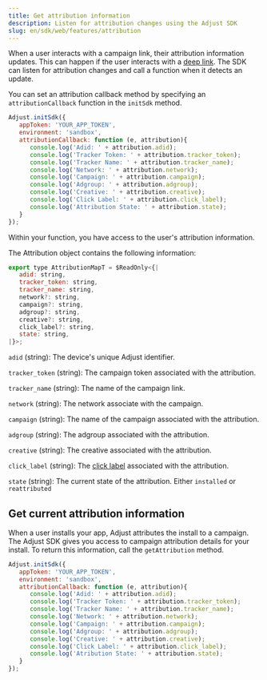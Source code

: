 ```yaml
---
title: Get attribution information
description: Listen for attribution changes using the Adjust SDK
slug: en/sdk/web/features/attribution
---
```



When a user interacts with a campaign link, their attribution information updates. This can happen if the user interacts with a [deep link](https://help.adjust.com/en/article/deep-links). The SDK can listen for attribution changes and call a function when it detects an update.

You can set an attribution callback method by specifying an `attributionCallback` function in the `initSdk` method.

```js
Adjust.initSdk({
   appToken: 'YOUR_APP_TOKEN',
   environment: 'sandbox',
   attributionCallback: function (e, attribution){
      console.log('Adid: ' + attribution.adid);
      console.log('Tracker Token: ' + attribution.tracker_token);
      console.log('Tracker Name: ' + attribution.tracker_name);
      console.log('Network: ' + attribution.network);
      console.log('Campaign: ' + attribution.campaign);
      console.log('Adgroup: ' + attribution.adgroup);
      console.log('Creative: ' + attribution.creative);
      console.log('Click Label: ' + attribution.click_label);
      console.log('Attribution State: ' + attribution.state);
   }
});
```

Within your function, you have access to the user's attribution information.

<Accordion title="Attribution parameters">

The Attribution object contains the following information:

```js
export type AttributionMapT = $ReadOnly<{|
   adid: string,
   tracker_token: string,
   tracker_name: string,
   network?: string,
   campaign?: string,
   adgroup?: string,
   creative?: string,
   click_label?: string,
   state: string,
|}>;
```

`adid` (string): The device's unique Adjust identifier.

`tracker_token` (string): The campaign token associated with the attribution.

`tracker_name` (string): The name of the campaign link.

`network` (string): The network associate with the campaign.

`campaign` (string): The name of the campaign associated with the attribution.

`adgroup` (string): The adgroup associated with the attribution.

`creative` (string): The creative associated with the attribution.

`click_label` (string): The [click label](https://help.adjust.com/en/article/user-rewards) associated with the attribution.

`state` (string): The current state of the attribution. Either `installed` or `reattributed`


</Accordion>

## Get current attribution information

When a user installs your app, Adjust attributes the install to a campaign. The Adjust SDK gives you access to campaign attribution details for your install. To return this information, call the `getAttribution` method.

```js
Adjust.initSdk({
   appToken: 'YOUR_APP_TOKEN',
   environment: 'sandbox',
   attributionCallback: function (e, attribution){
      console.log('Adid: ' + attribution.adid);
      console.log('Tracker Token: ' + attribution.tracker_token);
      console.log('Tracker Name: ' + attribution.tracker_name);
      console.log('Network: ' + attribution.network);
      console.log('Campaign: ' + attribution.campaign);
      console.log('Adgroup: ' + attribution.adgroup);
      console.log('Creative: ' + attribution.creative);
      console.log('Click Label: ' + attribution.click_label);
      console.log('Atribution State: ' + attribution.state);
   }
});
```

